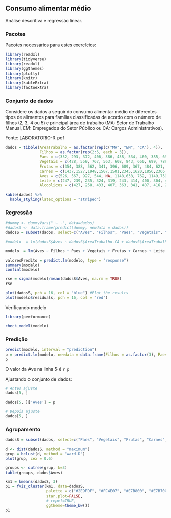 ## Consumo alimentar médio

Análise descritiva e regressão linear.

### Pacotes

Pacotes necessários para estes exercícios:

```{r warning=FALSE}
library(readxl)
library(tidyverse)
library(readxl)
library(ggthemes)
library(plotly)
library(knitr)
library(kableExtra)
library(factoextra)
```

### Conjunto de dados

Considere os dados a seguir do consumo alimentar médio de diferentes tipos de alimentos para famílias classificadas de acordo com o número de filhos (2, 3, 4 ou 5) e principal área de trabalho (MA: Setor de Trabalho Manual, EM: Empregados do Setor Público ou CA: Cargos Administrativos).

Fonte: LABORATORIO-R.pdf


```{r results=FALSE, warning=FALSE, message=FALSE}
dados = tibble(AreaTrabalho = as.factor(rep(c("MA", "EM", "CA"), 4)),
               Filhos = as.factor(rep(2:5, each = 3)),
               Paes = c(332, 293, 372, 406, 386, 438, 534, 460, 385, 655, 584, 515),
               Vegetais = c(428, 559, 767, 563, 608, 843, 660, 699, 789, 776, 995, 1097),
               Frutas = c(354, 388, 562, 341, 396, 689, 367, 484, 621, 423, 548, 887),
               Carnes = c(1437,1527,1948,1507,1501,2345,1620,1856,2366,1848,2056,2630),
               Aves = c(526, 567, 927, 544, NA, 1148,638, 762, 1149,759, 893, 1167),
               Leite = c(247, 239, 235, 324, 319, 243, 414, 400, 304, 495, 518, 561),
               Alcoolicos = c(427, 258, 433, 407, 363, 341, 407, 416, 282, 486, 319, 284))

kable(dados) %>%
  kable_styling(latex_options = "striped")
```

### Regressão

```{r results=TRUE, warning=FALSE, message=FALSE}
#dummy <- dummyVars(" ~ .", data=dados)
#dadosS <- data.frame(predict(dummy, newdata = dados))
dadosS = subset(dados, select=c("Aves", "Filhos", "Paes", "Vegetais", "Frutas", "Carnes", "Leite", "Alcoolicos"))

#modelo  = lm(dadosS$Aves ~ dadosS$AreaTrabalho.CA + dadosS$AreaTrabalho.EM + dadosS$AreaTrabalho.MA + dadosS$Filhos.2 + dadosS$Filhos.3 + dadosS$Filhos.4 + dadosS$Filhos.5 + dadosS$Paes + dadosS$Vegetais + dadosS$Frutas + dadosS$Carnes + dadosS$Leite + dadosS$Alcoolicos)

modelo  = lm(Aves ~ Filhos + Paes + Vegetais + Frutas + Carnes + Leite + Alcoolicos, data = dadosS)

valoresPredito = predict.lm(modelo, type = "response")
summary(modelo)
confint(modelo)
```

```{r}
rse = sigma(modelo)/mean(dadosS$Aves, na.rm = TRUE)
rse
```


```{r}
plot(dadosS, pch = 16, col = "blue") #Plot the results
plot(modelo$residuals, pch = 16, col = "red")
```

Verificando modelo

```{r}
library(performance)

check_model(modelo)
```


### Predição

```{r}
predict(modelo, interval = "prediction")
p = predict.lm(modelo, newdata = data.frame(Filhos = as.factor(3), Paes = 386, Vegetais = 608, Frutas = 396, Carnes = 1501, Leite = 319, Alcoolicos = 363))
p
```

O valor da Ave na linha 5 é `r p`

Ajustando o conjunto de dados:

```{r}
# Antes ajuste
dados[5, ]

dados[5, ]['Aves'] = p

# Depois ajuste
dados[5, ]
```


### Agrupamento

```{r}
dadosS = subset(dados, select=c("Paes", "Vegetais", "Frutas", "Carnes", "Aves", "Leite", "Alcoolicos"))

d <- dist(dadosS, method = "maximum")
grup = hclust(d, method = "ward.D")
plot(grup, cex = 0.6)

groups <- cutree(grup, k=3)
table(groups, dados$Aves)
```

```{r}
km1 = kmeans(dadosS, 3)
p1 = fviz_cluster(km1, data=dadosS,
                  palette = c("#2E9FDF", "#FC4E07", "#E7B800", "#E7B700"),
                  star.plot=FALSE,
                  # repel=TRUE,
                  ggtheme=theme_bw())
p1
```
